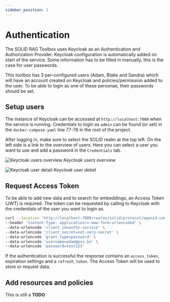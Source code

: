 ```yaml
---
sidebar_position: 1
---
```


# Authentication

The SOLID RAG Toolbox uses Keycloak as an Authentication and Authorization Provider.
Keycloak configuration is automatically added on start of the service. Some information has to be filled in manually, this is the case for user passwords.

This toolbox has 3 per-configured users (Adam, Blake and Sandra) which will have an account created on Keycloak and policies/permission added to the user. To be able to login as one of these personae, their passwords should be set.

## Setup users

The instance of Keycloak can be accessed at `http://localhost:7080` when the service is running. Credentials to login as `admin` can be found (or set) in the `docker-compose.yaml` line 77-78 in the root of the project.

After logging in, make sure to select the SOLID realm at the top left. On the left side is a link to the overview of users. Here you can select a user you want to use and add a password in the `Credentials` tab.

![Keycloak users overview](./img/keycloak_users.png)
*Keycloak users overview*

![Keycloak user detail](./img/keycloak_user_pw.png)
*Keycloak user detail*

## Request Access Token

To be able to add new data and to search for embeddings, an Access Token (JWT) is required. The token can be requested by calling to Keycloak with the credentials of the user you want to login as.

```bash
curl --location 'http://localhost:7080/realms/solid/protocol/openid-connect/token' \
--header 'Content-Type: application/x-www-form-urlencoded' \
--data-urlencode 'client_id=authz-service' \
--data-urlencode 'client_secret=not-very-secret' \
--data-urlencode 'grant_type=password' \
--data-urlencode 'username=adam@psx.be' \
--data-urlencode 'password=test123'
```

If the authentication is successful the response contains an `access_token`, expiration settings and a `refresh_token`. The Access Token will be used to store or request data.

## Add resources and policies

This is still a
**TODO**
